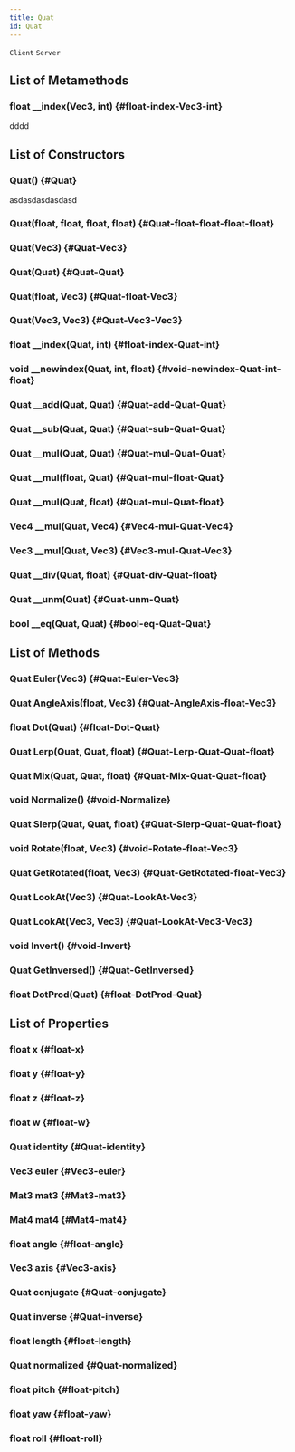 ```yaml
---
title: Quat
id: Quat
---
```

`Client`
`Server`

## List of Metamethods

### float __index(Vec3, int) {#float-index-Vec3-int}
dddd

## List of Constructors

### Quat() {#Quat}
asdasdasdasdasd

### Quat(float, float, float, float) {#Quat-float-float-float-float}

### Quat(Vec3) {#Quat-Vec3}

### Quat(Quat) {#Quat-Quat}

### Quat(float, Vec3) {#Quat-float-Vec3}

### Quat(Vec3, Vec3) {#Quat-Vec3-Vec3}

### float __index(Quat, int) {#float-index-Quat-int}

### void __newindex(Quat, int, float) {#void-newindex-Quat-int-float}

### Quat __add(Quat, Quat) {#Quat-add-Quat-Quat}

### Quat __sub(Quat, Quat) {#Quat-sub-Quat-Quat}

### Quat __mul(Quat, Quat) {#Quat-mul-Quat-Quat}

### Quat __mul(float, Quat) {#Quat-mul-float-Quat}

### Quat __mul(Quat, float) {#Quat-mul-Quat-float}

### Vec4 __mul(Quat, Vec4) {#Vec4-mul-Quat-Vec4}

### Vec3 __mul(Quat, Vec3) {#Vec3-mul-Quat-Vec3}

### Quat __div(Quat, float) {#Quat-div-Quat-float}

### Quat __unm(Quat) {#Quat-unm-Quat}

### bool __eq(Quat, Quat) {#bool-eq-Quat-Quat}

## List of Methods

### Quat Euler(Vec3) {#Quat-Euler-Vec3}

### Quat AngleAxis(float, Vec3) {#Quat-AngleAxis-float-Vec3}

### float Dot(Quat) {#float-Dot-Quat}

### Quat Lerp(Quat, Quat, float) {#Quat-Lerp-Quat-Quat-float}

### Quat Mix(Quat, Quat, float) {#Quat-Mix-Quat-Quat-float}

### void Normalize() {#void-Normalize}

### Quat Slerp(Quat, Quat, float) {#Quat-Slerp-Quat-Quat-float}

### void Rotate(float, Vec3) {#void-Rotate-float-Vec3}

### Quat GetRotated(float, Vec3) {#Quat-GetRotated-float-Vec3}

### Quat LookAt(Vec3) {#Quat-LookAt-Vec3}

### Quat LookAt(Vec3, Vec3) {#Quat-LookAt-Vec3-Vec3}

### void Invert() {#void-Invert}

### Quat GetInversed() {#Quat-GetInversed}

### float DotProd(Quat) {#float-DotProd-Quat}

## List of Properties

### float x {#float-x}

### float y {#float-y}

### float z {#float-z}

### float w {#float-w}

### Quat identity {#Quat-identity}

### Vec3 euler {#Vec3-euler}

### Mat3 mat3 {#Mat3-mat3}

### Mat4 mat4 {#Mat4-mat4}

### float angle {#float-angle}

### Vec3 axis {#Vec3-axis}

### Quat conjugate {#Quat-conjugate}

### Quat inverse {#Quat-inverse}

### float length {#float-length}

### Quat normalized {#Quat-normalized}

### float pitch {#float-pitch}

### float yaw {#float-yaw}

### float roll {#float-roll}

